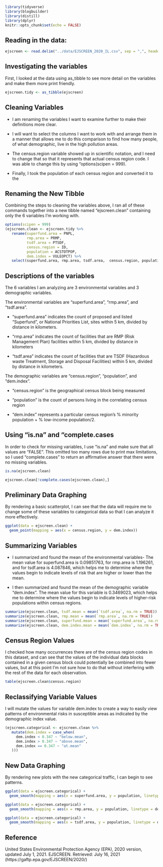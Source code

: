 
```r

library(tidyverse)
library(blogbuilder)
library(distill)
library(dplyr)
knitr::opts_chunk$set(echo = FALSE)
```

## **Reading in the data:**

```r
ejscreen <- read.delim("../data/EJSCREEN_2020_IL.csv", sep = ",", header  = TRUE)
```

## **Investigating the variables**

First, I looked at the data using as_tibble to see more detail on the variables and make them more print friendly.

```r
ejscreen.tidy <- as_tibble(ejscreen)
```

## **Cleaning Variables**

+ I am renaming the variables I want to examine further to make their definitions more clear. 

+ I will want to select the columns I want to work with and arrange them in a manner that allows me to do this comparison to find how many people, of what demographic, live in the high pollution areas.

+ The census.region variable showed up in scientific notation, and I need to change that so that it represents that actual census region code. I was able to change this by using "options(scipen = 999).

+ Finally, I took the population of each census region and converted it to the 

## **Renaming the New Tibble**

Combining the steps to cleaning the variables above, I ran all of these commands together into a new tibble named "ejscreen.clean" containing only the 6 variables I'm working with.

```r
options(scipen = 999)
(ejscreen.clean <- ejscreen.tidy %>% 
   rename(superfund.area = PNPL,
          rmp.area = PRMP,
          tsdf.area = PTSDF,
          census.region = ID,
          population = ACSTOTPOP, 
          dem.index = VULEOPCT) %>% 
   select(superfund.area, rmp.area, tsdf.area,  census.region, population, dem.index))
```
## **Descriptions of the variables**

The 6 variables I am analyzing are 3 environmental variables and 3 demographic variables.

The environmental variables are "superfund.area", "rmp.area", and "tsdf.area".

+ "superfund.area" indicates the count of proposed and listed "Superfund", or National Priorities List, sites within 5 km, divided by distance in kilometers.

+ "rmp.area" indicates the count of facilities that are RMP (Risk Management Plan) facilities within 5 km, divided by distance in kilometers

+ "tsdf.area" indicates the count of facilities that are TSDF (Hazardous waste Treatment, Storage and Disposal Facilities) within 5 km, divided by distance in kilometers.

The demographic variables are "census.region", "population", and "dem.index".

+ "census.region" is the geographical census block being measured

+ "population" is the count of persons living in the correlating census region

+ "dem.index" represents a particular census region's % minority population + % low-income population/2. 

## **Using "is.na" and "complete.cases**

In order to check for missing variables, I use "is.na" and make sure that all values are "FALSE". This omitted too many rows due to print max limitations, so I used "complete.cases" to return an affirmative answer that there were no missing variables.

```r
is.na(ejscreen.clean)
```

```r
ejscreen.clean[!complete.cases(ejscreen.clean),]
```

## **Preliminary Data Graphing**

By rendering a basic scatterplot, I can see that the data will require me to change some of these variables to categorical data so that I can analyze it more effectively.

```r
ggplot(data = ejscreen.clean) +
  geom_point(mapping = aes(x = census.region, y = dem.index))
```

## **Summarizing Variables**

+ I summarized and found the mean of the environmental variables- The mean value for superfund.area is 0.09851763, for rmp.area is 1.196261, and for tsdf.area is 4.087846, which helps me to determine where the values begin to indicate levels of risk that are higher or lower than the mean.

+ I then summarized and found the mean of the demographic variable "dem.index". The mean value for this variable is 0.3469023, which helps me to determine where the values begin to indicate levels of higher-risk populations within census regions. 

```r
summarize(ejscreen.clean, tsdf.mean = mean(`tsdf.area`, na.rm = TRUE)) 
summarize(ejscreen.clean, rmp.mean = mean(`rmp.area`, na.rm = TRUE))
summarize(ejscreen.clean, superfund.mean = mean(`superfund.area`, na.rm = TRUE))
summarize(ejscreen.clean, dem.index.mean = mean(`dem.index`, na.rm = TRUE))
```
## **Census Region Values**

I checked how many occurrences there are of the census region codes in this dataset, and can see that the values of the individual data blocks contained in a given census block could potentially be combined into fewer values, but at this point I'm not sure how to do that without interfering with the rest of the data for each observation.

```r
table(ejscreen.clean$census.region)
```
## **Reclassifying Variable Values**

I will mutate the values for variable dem.index to create a way to easily view patterns of environmental risks in susceptible areas as indicated by the demographic index value. 

```r
(ejscreen.categorical <- ejscreen.clean %>% 
   mutate(dem.index = case_when(
     dem.index < 0.347 ~ "below.mean",
     dem.index > 0.347 ~ "above.mean",
     dem.index == 0.347 ~ "at.mean"
   )))
```

## **New Data Graphing**

By rendering new plots with the new categorical traffic, I can begin to see patterns.

```r
ggplot(data = ejscreen.categorical) + 
  geom_smooth(mapping = aes(x = superfund.area, y = population, linetype = dem.index))
```

```r
ggplot(data = ejscreen.categorical) + 
  geom_smooth(mapping = aes(x = rmp.area, y = population, linetype = dem.index))
```

```r
ggplot(data = ejscreen.categorical) + 
  geom_smooth(mapping = aes(x = tsdf.area, y = population, linetype = dem.index))
```

## **Reference**

United States Environmental Protection Agency (EPA), 2020 version, updated July 1, 2021. EJSCREEN. Retrieved: July 16, 2021 (https://gaftp.epa.gov/EJSCREEN/2020/)





